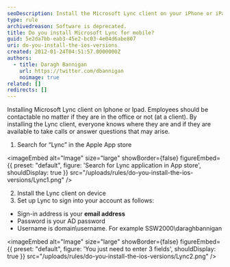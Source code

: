 ```yaml
---
seoDescription: Install the Microsoft Lync client on your iPhone or iPad to stay connected and available for calls and messages.
type: rule
archivedreason: Software is deprecated.
title: Do you install Microsoft Lync for mobile?
guid: 5e2da7bb-eab3-45e2-bc03-4e04d6abe807
uri: do-you-install-the-ios-versions
created: 2012-01-24T04:51:57.0000000Z
authors:
  - title: Daragh Bannigan
    url: https://twitter.com/dbannigan
    noimage: true
related: []
redirects: []
---
```


Installing Microsoft Lync client on Iphone or Ipad. Employees should be contactable no matter if they are in the office or not (at a client). By installing the Lync client, everyone knows where they are and if they are available to take calls or answer questions that may arise.
1. Search for “Lync” in the Apple App store


<imageEmbed
  alt="Image"
  size="large"
  showBorder={false}
  figureEmbed={{
    preset: "default",
    figure: 'Search for Lync application in App store',
    shouldDisplay: true
  }}
  src="/uploads/rules/do-you-install-the-ios-versions/Lync1.png"
/>

2. Install the Lync client on device
3. Set up Lync to sign into your account as follows:

* Sign-in address is your **email address**
* Password is your AD password
* Username is domain\username. For example SSW2000\daraghbannigan


<imageEmbed
  alt="Image"
  size="large"
  showBorder={false}
  figureEmbed={{
    preset: "default",
    figure: 'You just need to enter 3 fields',
    shouldDisplay: true
  }}
  src="/uploads/rules/do-you-install-the-ios-versions/Lync2.png"
/>